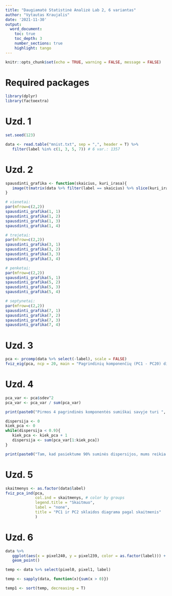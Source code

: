 ```yaml
---
title: "Daugiamatė Statistinė Analizė Lab 2, 6 variantas"
author: "Vytautas Kraujalis"
date: '2021-11-30'
output: 
  word_document:
    toc: true 
    toc_depth: 3
    number_sections: true
    highlight: tango
---
```




```r
knitr::opts_chunk$set(echo = TRUE, warning = FALSE, message = FALSE)
```

# Required packages
```r
library(dplyr)
library(factoextra)
```

# Uzd. 1
```r
set.seed(123)

data <- read.table("mnist.txt", sep = ",", header = T) %>% 
   filter(label %in% c(1, 3, 5, 7)) # 6 var.: 1357
```

# Uzd. 2
```r
spausdinti_grafika <- function(skaicius, kuri_irasa){
   image(t(matrix(data %>% filter(label == skaicius) %>% slice(kuri_irasa) %>% select(-label) %>% t() %>% as.vector(), 28, byrow = T))[1:28, 28:1])
}

# vienetai:
par(mfrow=c(2,2))
spausdinti_grafika(1, 1)
spausdinti_grafika(1, 2)
spausdinti_grafika(1, 3)
spausdinti_grafika(1, 4)

# trejetai:
par(mfrow=c(2,2))
spausdinti_grafika(3, 1)
spausdinti_grafika(3, 2)
spausdinti_grafika(3, 3)
spausdinti_grafika(3, 4)

# penketai:
par(mfrow=c(2,2))
spausdinti_grafika(5, 1)
spausdinti_grafika(5, 2)
spausdinti_grafika(5, 3)
spausdinti_grafika(5, 4)

# septynetai:
par(mfrow=c(2,2))
spausdinti_grafika(7, 1)
spausdinti_grafika(7, 2)
spausdinti_grafika(7, 3)
spausdinti_grafika(7, 4)
```

# Uzd. 3
```r
pca <- prcomp(data %>% select(-label), scale = FALSE)
fviz_eig(pca, ncp = 20, main = "Pagrindinių komponenčių (PC1 - PC20) dispersijos (%)", ylab = "Dispersija (%)", xlab = "Pagrindinė Komponentė")
```

# Uzd. 4
```r
pca_var <- pca$sdev^2
pca_var <- pca_var / sum(pca_var)

print(paste0("Pirmos 4 pagrindinės komponentės sumiškai savyje turi ", round(sum(pca_var[1:4]) * 100, digits = 2), "% dispersijos."))

dispersija <- 0
kiek_pca <- 0
while(dispersija < 0.9){
   kiek_pca <- kiek_pca + 1
   dispersija <- sum(pca_var[1:kiek_pca])
}

print(paste0("Tam, kad pasiektume 90% suminės dispersijos, mums reikia panaudoti pirmas ", kiek_pca, " pagrindines komponentes, su šiomis komponentinėmis, suminė dispersija sieka ", round(dispersija * 100, digits = 2), "%"))
```

# Uzd. 5
```r
skaitmenys <- as.factor(data$label)
fviz_pca_ind(pca,
             col.ind = skaitmenys, # color by groups
             legend.title = "Skaitmuo",
             label = "none",
             title = "PC1 ir PC2 sklaidos diagrama pagal skaitmenis"
             )
```

# Uzd. 6
```r

data %>% 
   ggplot(aes(x = pixel240, y = pixel239, color = as.factor(label))) +
   geom_point()

temp <- data %>% select(pixel0, pixel1, label)

temp <- sapply(data, function(x){sum(x > 0)})

temp1 <- sort(temp, decreasing = T)
   
```





